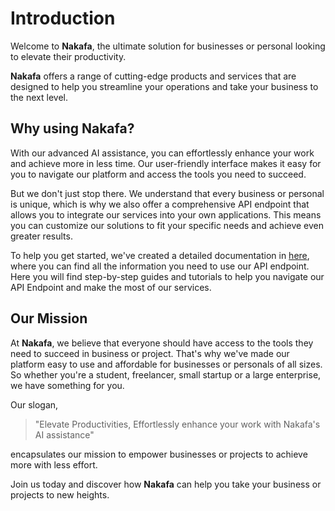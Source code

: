 # Introduction

Welcome to **Nakafa**, the ultimate solution for businesses or personal looking to elevate their productivity.

**Nakafa** offers a range of cutting-edge products and services that are designed to help you streamline your operations and take your business to the next level.

## Why using Nakafa?

With our advanced AI assistance, you can effortlessly enhance your work and achieve more in less time.
Our user-friendly interface makes it easy for you to navigate our platform and access the tools you need to succeed.

But we don't just stop there. We understand that every business or personal is unique, which is why we also offer a comprehensive API endpoint that allows you to integrate our services into your own applications.
This means you can customize our solutions to fit your specific needs and achieve even greater results.

To help you get started, we've created a detailed documentation in [here](/api-endpoint/overview), where you can find all the information you need to use our API endpoint.
Here you will find step-by-step guides and tutorials to help you navigate our API Endpoint and make the most of our services.

## Our Mission

At **Nakafa**, we believe that everyone should have access to the tools they need to succeed in business or project.
That's why we've made our platform easy to use and affordable for businesses or personals of all sizes.
So whether you're a student, freelancer, small startup or a large enterprise, we have something for you.

Our slogan,

> "Elevate Productivities, Effortlessly enhance your work with Nakafa's AI assistance"

encapsulates our mission to empower businesses or projects to achieve more with less effort.

Join us today and discover how **Nakafa** can help you take your business or projects to new heights.
